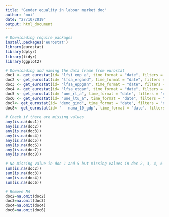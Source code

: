```yaml
---
title: "Gender equality in labour market doc"
author: "moi"
date: "27/10/2019"
output: html_document
---
```


```r
# Downloading require packages 
install.packages('eurostat')
library(eurostat)
library(dplyr)
library(tidyr)
library(ggplot2)
```

```r
# Downloading and naming the data frame from eurostat
doc1 <- get_eurostat(id= "lfsi_emp_a", time_format = "date", filters = "none", type = "code", cache = TRUE)
doc2 <- get_eurostat(id= "lfsa_ergaed", time_format = "date", filters = "none", type = "code", cache = TRUE)
doc3 <- get_eurostat(id= "lfsa_eppgan", time_format = "date", filters = "none", type = "code", cache = TRUE)
doc4 <- get_eurostat(id= "lfsa_etgar", time_format = "date", filters = "none", type = "code", cache = TRUE)
doc5 <- get_eurostat(id= "une_rt_a", time_format = "date", filters = "none", type = "code", cache = TRUE)
doc6 <- get_eurostat(id= "une_ltu_a", time_format = "date", filters = "none", type = "code", cache = TRUE)
doc7<- get_eurostat(id= "demo_gind", time_format = "date", filters = "none", type = "code", cache = TRUE)
doc8<- get_eurostat(id= "	nama_10_gdp", time_format = "date", filters = "none", type = "code", cache = TRUE)
```

```r
# Check if there are missing values
any(is.na(doc1))
any(is.na(doc2))
any(is.na(doc3))
any(is.na(doc4))
any(is.na(doc5))
any(is.na(doc6))
any(is.na(doc7))
any(is.na(doc8))
```

```r
# No missing value in doc 1 and 5 but missing values in doc 2, 3, 4, 6 = check how many
sum(is.na(doc2)) 
sum(is.na(doc3)) 
sum(is.na(doc4)) 
sum(is.na(doc6)) 
```
```r
# Remove NA
doc2=na.omit(doc2)
doc3=na.omit(doc3)
doc4=na.omit(doc4)
doc6=na.omit(doc6)

```


